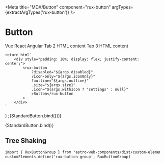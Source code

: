 
<Meta
    title="MDX/Button"
    component="rux-button"
    argTypes={extractArgTypes('rux-button')}
/>

# Button

<div>
<rux-tabs small id="tab-set-id-1">
<rux-tab id="tab-id-1">Vue</rux-tab>
<rux-tab id="tab-id-2">React</rux-tab>
<rux-tab id="tab-id-3">Angular</rux-tab>
</rux-tabs>

<rux-tab-panels aria-labelledby="tab-set-id-1">
  <rux-tab-panel aria-labelledby="tab-id-1">
  </rux-tab-panel>
  <rux-tab-panel aria-labelledby="tab-id-2">Tab 2 HTML content</rux-tab-panel>
  <rux-tab-panel aria-labelledby="tab-id-3">Tab 3 HTML content</rux-tab-panel>
</rux-tab-panels>
</div>

    return html`
        <div style="padding: 10%; display: flex; justify-content: center;">
            <rux-button
                ?disabled="${args.disabled}"
                ?icon-only="${args.iconOnly}"
                ?outline="${args.outline}"
                .size="${args.size}"
                .icon="${args.withIcon ? 'settings' : null}"
                >Button</rux-button
            >
        </div>
    `
}
;<Story name="positive">{StandardButton.bind({})}</Story>

<Canvas>
    <Story name="positive">{StandardButton.bind()}</Story>
</Canvas>

## Tree Shaking

```html
import { RuxButtonGroup } from 'astro-web-components/dist/custom-elements'
customElements.define('rux-button-group', RuxButtonGroup)
```
